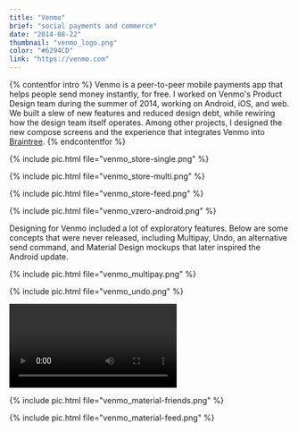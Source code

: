 ```yaml
---
title: "Venmo"
brief: "social payments and commerce"
date: "2014-08-22"
thumbnail: "venmo_logo.png"
color: "#6294CD"
link: "https://venmo.com"
---
```


{% contentfor intro %}
Venmo is a peer-to-peer mobile payments app that helps people send money instantly, for free. I worked on Venmo's Product Design team during the summer of 2014, working on Android, iOS, and web. We built a slew of new features and reduced design debt, while rewiring how the design team itself operates. Among other projects, I designed the new compose screens and the experience that integrates Venmo into <a href="https://www.braintreepayments.com">Braintree</a>.
{% endcontentfor %}


{% include pic.html file="venmo_store-single.png" %}

{% include pic.html file="venmo_store-multi.png" %}

{% include pic.html file="venmo_store-feed.png" %}

{% include pic.html file="venmo_vzero-android.png" %}

Designing for Venmo included a lot of exploratory features. Below are some concepts that were never released, including Multipay, Undo, an alternative send command, and Material Design mockups that later inspired the Android update.

{% include pic.html file="venmo_multipay.png" %}

{% include pic.html file="venmo_undo.png" %}

<div class="embed-container">
  <video class="shadow" autoplay loop>
    <source src="/img/venmo/venmo_slider.webm" type="video/webm">
  </video>
</div>

{% include pic.html file="venmo_material-friends.png" %}

{% include pic.html file="venmo_material-feed.png" %}
